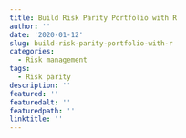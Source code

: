 ```yaml
---
title: Build Risk Parity Portfolio with R
author: ''
date: '2020-01-12'
slug: build-risk-parity-portfolio-with-r
categories:
  - Risk management
tags:
  - Risk parity
description: ''
featured: ''
featuredalt: ''
featuredpath: ''
linktitle: ''
---
```

